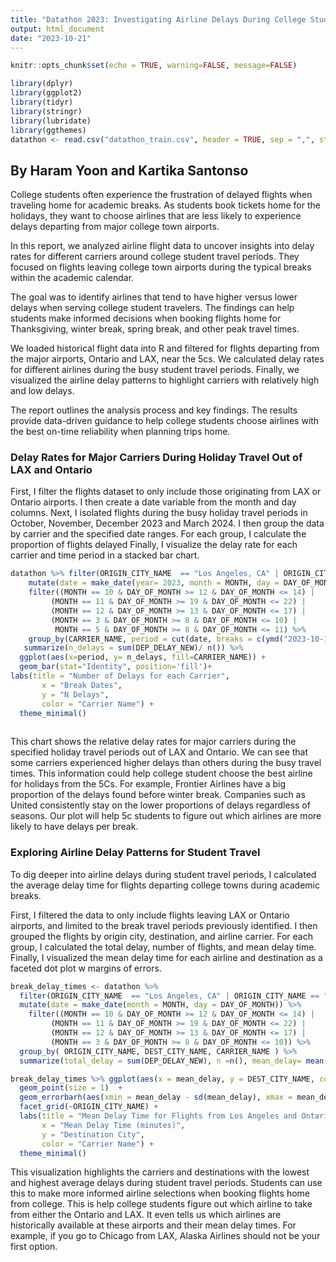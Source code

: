 ---
title: "Datathon 2023: Investigating Airline Delays During College Student Travel in the 5Cs"
output: html_document
date: "2023-10-21"
---

```{r setup, include=FALSE}
knitr::opts_chunk$set(echo = TRUE, warning=FALSE, message=FALSE)
```



```{r, echo=FALSE}
library(dplyr)
library(ggplot2)
library(tidyr)
library(stringr)
library(lubridate)
library(ggthemes)
datathon <- read.csv("datathon_train.csv", header = TRUE, sep = ",", stringsAsFactors = FALSE)
```

## By Haram Yoon and Kartika Santonso
College students often experience the frustration of delayed flights when traveling home for academic breaks. As students book tickets home for the holidays, they want to choose airlines that are less likely to experience delays departing from major college town airports.

In this report, we analyzed airline flight data to uncover insights into delay rates for different carriers around college student travel periods. They focused on flights leaving college town airports during the typical breaks within the academic calendar.

The goal was to identify airlines that tend to have higher versus lower delays when serving college student travelers. The findings can help students make informed decisions when booking flights home for Thanksgiving, winter break, spring break, and other peak travel times.

We loaded historical flight data into R and filtered for flights departing from the major airports, Ontario and LAX, near the 5cs. We calculated delay rates for different airlines during the busy student travel periods. Finally, we visualized the airline delay patterns to highlight carriers with relatively high and low delays.

The report outlines the analysis process and key findings. The results provide data-driven guidance to help college students choose airlines with the best on-time reliability when planning trips home.


### Delay Rates for Major Carriers During Holiday Travel Out of LAX and Ontario
First, I filter the flights dataset to only include those originating from LAX or Ontario airports. I then create a date variable from the month and day columns. Next, I isolated flights during the busy holiday travel periods in October, November, December 2023 and March 2024. I then group the data by carrier and the specified date ranges. For each group, I calculate the proportion of flights delayed Finally, I visualize the delay rate for each carrier and time period in a stacked bar chart.
```{r, echo=FALSE}
datathon %>% filter(ORIGIN_CITY_NAME  == "Los Angeles, CA" | ORIGIN_CITY_NAME == "Ontario, CA") %>%
    mutate(date = make_date(year= 2023, month = MONTH, day = DAY_OF_MONTH)) %>%
    filter((MONTH == 10 & DAY_OF_MONTH >= 12 & DAY_OF_MONTH <= 14) |
         (MONTH == 11 & DAY_OF_MONTH >= 19 & DAY_OF_MONTH <= 22) |
         (MONTH == 12 & DAY_OF_MONTH >= 13 & DAY_OF_MONTH <= 17) |
         (MONTH == 3 & DAY_OF_MONTH >= 8 & DAY_OF_MONTH <= 10) |
          MONTH == 5 & DAY_OF_MONTH >= 8 & DAY_OF_MONTH <= 11) %>%
    group_by(CARRIER_NAME, period = cut(date, breaks = c(ymd("2023-10-12"), ymd("2023-11-19"), ymd("2023-12-13"), ymd("2023-03-08"), ymd("2023-5-8"), Inf), labels = c("Oct 12-14", "Nov 19-22", "Dec 13-17", "Mar 8-10", "May 8-11")) ) %>%
   summarize(n_delays = sum(DEP_DELAY_NEW)/ n()) %>%
  ggplot(aes(x=period, y= n_delays, fill=CARRIER_NAME)) +
  geom_bar(stat="Identity", position='fill')+
labs(title = "Number of Delays for each Carrier",
       x = "Break Dates",
       y = "N Delays",
       color = "Carrier Name") +
  theme_minimal()
  
```
This chart shows the relative delay rates for major carriers during the specified holiday travel periods out of LAX and Ontario. We can see that some carriers experienced higher delays than others during the busy travel times. This information could help college student choose the best airline for holidays from the 5Cs. For example, Frontier Airlines have a big proportion of the delays found before winter break. Companies such as United consistently stay on the lower proportions of delays regardless of seasons. Our plot will help 5c students to figure out which airlines are more likely to have delays per break.



### Exploring Airline Delay Patterns for Student Travel
To dig deeper into airline delays during student travel periods, I calculated the average delay time for flights departing college towns during academic breaks.

First, I filtered the data to only include flights leaving LAX or Ontario airports, and limited to the break travel periods previously identified. I then grouped the flights by origin city, destination, and airline carrier. For each group, I calculated the total delay, number of flights, and mean delay time. Finally, I visualized the mean delay time for each airline and destination as a faceted dot plot w margins of errors.
```{r, echo=FALSE}
break_delay_times <- datathon %>%
  filter(ORIGIN_CITY_NAME  == "Los Angeles, CA" | ORIGIN_CITY_NAME == "Ontario, CA") %>%
  mutate(date = make_date(month = MONTH, day = DAY_OF_MONTH)) %>%
    filter((MONTH == 10 & DAY_OF_MONTH >= 12 & DAY_OF_MONTH <= 14) |
         (MONTH == 11 & DAY_OF_MONTH >= 19 & DAY_OF_MONTH <= 22) |
         (MONTH == 12 & DAY_OF_MONTH >= 13 & DAY_OF_MONTH <= 17) |
         (MONTH == 3 & DAY_OF_MONTH >= 8 & DAY_OF_MONTH <= 10)) %>%
  group_by( ORIGIN_CITY_NAME, DEST_CITY_NAME, CARRIER_NAME ) %>%
  summarize(total_delay = sum(DEP_DELAY_NEW), n =n(), mean_delay= mean(DEP_DELAY_NEW)) 


```
```{r,  fig.width=10, fig.height=10, echo=FALSE}
break_delay_times %>% ggplot(aes(x = mean_delay, y = DEST_CITY_NAME, color = CARRIER_NAME)) +
  geom_point(size = 1)  +
  geom_errorbarh(aes(xmin = mean_delay - sd(mean_delay), xmax = mean_delay + sd(mean_delay)), height = 0) +
  facet_grid(~ORIGIN_CITY_NAME) +
  labs(title = "Mean Delay Time for Flights from Los Angeles and Ontario during break times",
       x = "Mean Delay Time (minutes)",
       y = "Destination City",
       color = "Carrier Name") +
  theme_minimal()
```
This visualization highlights the carriers and destinations with the lowest and highest average delays during student travel periods. Students can use this to make more informed airline selections when booking flights home from college. This is help college students figure out which airline to take from either the Ontario and LAX. It even tells us which airlines are historically available at these airports and their mean delay times. For example, if you go to Chicago from LAX, Alaska Airlines should not be your first option.



